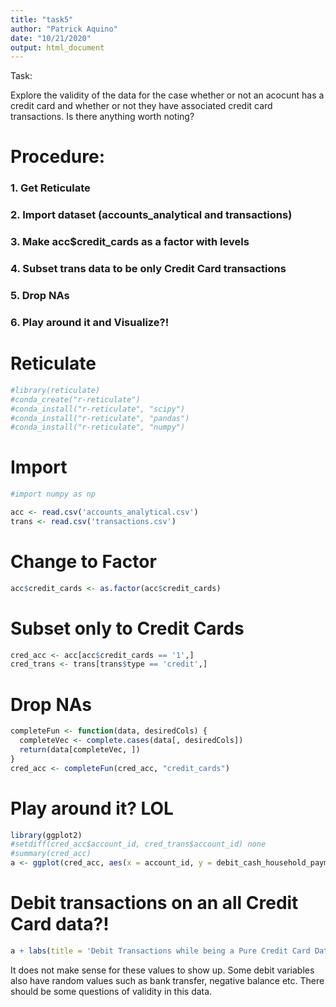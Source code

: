 ```yaml
---
title: "task5"
author: "Patrick Aquino"
date: "10/21/2020"
output: html_document
---
```


Task:

Explore the validity of the data for the case whether or not an acocunt has a credit card and whether or not they have associated credit card transactions. Is there anything worth noting?


# Procedure:
### 1. Get Reticulate
### 2. Import dataset (accounts_analytical and transactions)
### 3. Make acc$credit_cards as a factor with levels
### 4. Subset trans data to be only Credit Card transactions
### 5. Drop NAs
### 6. Play around it and Visualize?!

# Reticulate
```r
#library(reticulate)
#conda_create("r-reticulate")
#conda_install("r-reticulate", "scipy")
#conda_install("r-reticulate", "pandas")
#conda_install("r-reticulate", "numpy")
```

# Import

```python
#import numpy as np
```

```r
acc <- read.csv('accounts_analytical.csv')
trans <- read.csv('transactions.csv')
```

# Change to Factor
```r
acc$credit_cards <- as.factor(acc$credit_cards)
```

# Subset only to Credit Cards
```r
cred_acc <- acc[acc$credit_cards == '1',]
cred_trans <- trans[trans$type == 'credit',]
```

# Drop NAs
```r
completeFun <- function(data, desiredCols) {
  completeVec <- complete.cases(data[, desiredCols])
  return(data[completeVec, ])
}
cred_acc <- completeFun(cred_acc, "credit_cards")
```

# Play around it? LOL
```r
library(ggplot2)
#setdiff(cred_acc$account_id, cred_trans$account_id) none
#summary(cred_acc)
a <- ggplot(cred_acc, aes(x = account_id, y = debit_cash_household_payment_avg_txn)) + geom_point()
```

# Debit transactions on an all Credit Card data?!
```r
a + labs(title = 'Debit Transactions while being a Pure Credit Card Data', x = 'Account ID', y = 'Debit Household Payment')
```

It does not make sense for these values to show up. Some debit variables also have random values such as bank transfer, negative balance etc. There should be some questions of validity in this data. 
